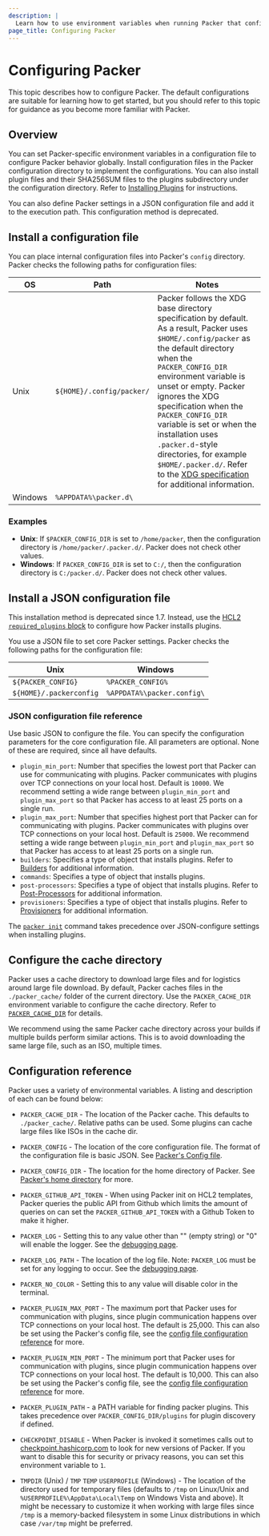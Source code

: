 ```yaml
---
description: |
  Learn how to use environment variables when running Packer that configure global behaviors.
page_title: Configuring Packer
---
```


# Configuring Packer

This topic describes how to configure Packer. The default configurations are suitable for learning how to get started, but you should refer to this topic for guidance as you become more familiar with Packer.

## Overview

You can set Packer-specific environment variables in a configuration file to configure Packer behavior globally. Install configuration files in the Packer configuration directory to implement the configurations. You can also install plugin files and their SHA256SUM files to the plugins subdirectory under the configuration directory. Refer to [Installing Plugins](/plugins/install) for instructions.

You can also define Packer settings in a JSON configuration file and add it to the execution path. This configuration method is deprecated.

## Install a configuration file

You can place internal configuration files into Packer's `config` directory. Packer checks the following paths for configuration files:

| OS | Path | Notes |
| --- | ---| --- |
| Unix | `${HOME}/.config/packer/` | Packer follows the XDG base directory specification by default. As a result, Packer uses `$HOME/.config/packer` as the default directory when the `PACKER_CONFIG_DIR` environment variable is unset or empty. Packer ignores the XDG specification when the `PACKER_CONFIG_DIR` variable is set or when the installation uses `.packer.d`-style directories, for example `$HOME/.packer.d/`. Refer to the [XDG specification](https://specifications.freedesktop.org/basedir-spec/latest/) for additional information. |
| Windows | `%APPDATA%\packer.d\` | |


### Examples

- **Unix**: If `$PACKER_CONFIG_DIR` is set to `/home/packer`, then the configuration directory is `/home/packer/.packer.d/`. Packer does not check other values.
- **Windows**: If `PACKER_CONFIG_DIR` is set to `C:/`, then the configuration directory is `C:/packer.d/`. Packer does not check other values.


<a id="packer-s-config-file"></a>

##  Install a JSON configuration file

This installation method is deprecated since 1.7. Instead, use the [HCL2
`required_plugins` block](/packer/docs/templates/hcl_templates/blocks/packer#specifying-plugin-requirements) to configure how Packer installs plugins. 

You use a JSON file to set core Packer settings. Packer checks the following paths for the configuration file:

| Unix                             | Windows                           |
| -------------------------------- | --------------------------------- |
| `${PACKER_CONFIG}`               | `%PACKER_CONFIG%`                 |
| `${HOME}/.packerconfig`          | `%APPDATA%\packer.config\`        |


### JSON configuration file reference 

Use basic JSON to configure the file. You can specify the configuration parameters for the core
configuration file. All parameters are optional. None of these are required, since all have defaults.

- `plugin_min_port`: Number that specifies the lowest port that Packer can use for communicating with plugins. Packer communicates with plugins over TCP connections on your local host. Default is `10000`. We recommend setting a wide range between `plugin_min_port` and `plugin_max_port` so that Packer has access to at least 25 ports on a single run.
- `plugin_max_port`: Number that specifies highest port that Packer can for communicating with plugins. Packer communicates with plugins over TCP connections on your local host. Default is `25000`. We recommend setting a wide range between `plugin_min_port` and `plugin_max_port` so that Packer has access to at least 25 ports on a single run.
- `builders`: Specifies a type of object that installs plugins. Refer to [Builders](/packer/docs/builders) for additional information. 
- `commands`: Specifies a type of object that installs plugins. 
- `post-processors`: Specifies a type of object that installs plugins. Refer to [Post-Processors](/packer/docs/post-processors) for additional information.
- `provisioners`: Specifies a type of object that installs plugins. Refer to [Provisioners](/packer/docs/provisioners) for additional information. 

The [`packer init`](/packer/docs/commands/init) command takes precedence over JSON-configure settings when installing plugins.


## Configure the cache directory

Packer uses a cache directory to download large files and for logistics around large file download. By default, Packer caches files in the `./packer_cache/` folder of the current directory. Use the `PACKER_CACHE_DIR` environment variable to configure the cache directory. Refer to [`PACKER_CACHE_DIR`](/packer/docs/configure#packer_config_dir) for details.

We recommend using the same Packer cache directory across your builds if multiple builds perform similar actions. This is to avoid downloading the same large file, such as an ISO, multiple times.


## Configuration reference

Packer uses a variety of environmental variables. A listing and description of
each can be found below:

- `PACKER_CACHE_DIR` - The location of the Packer cache. This defaults to
  `./packer_cache/`. Relative paths can be used. Some plugins can cache large
  files like ISOs in the cache dir.

- `PACKER_CONFIG` - The location of the core configuration file. The format
  of the configuration file is basic JSON. See [Packer's Config
  file](#packer-s-config-file).

- `PACKER_CONFIG_DIR` - The location for the home directory of Packer. See
  [Packer's home directory](#packer-s-home-directory) for more.

- `PACKER_GITHUB_API_TOKEN` - When using Packer init on HCL2 templates, Packer
  queries the public API from Github which limits the amount of queries on can
  set the `PACKER_GITHUB_API_TOKEN` with a Github Token to make it higher.

- `PACKER_LOG` - Setting this to any value other than "" (empty string) or
  "0" will enable the logger. See the [debugging
  page](/packer/docs/debugging).

- `PACKER_LOG_PATH` - The location of the log file. Note: `PACKER_LOG` must
  be set for any logging to occur. See the [debugging
  page](/packer/docs/debugging).

- `PACKER_NO_COLOR` - Setting this to any value will disable color in the
  terminal.

- `PACKER_PLUGIN_MAX_PORT` - The maximum port that Packer uses for
  communication with plugins, since plugin communication happens over TCP
  connections on your local host. The default is 25,000. This can also be set
  using the Packer's config file, see the [config file configuration
  reference](#packer-config-file-configuration-reference) for more.

- `PACKER_PLUGIN_MIN_PORT` - The minimum port that Packer uses for
  communication with plugins, since plugin communication happens over TCP
  connections on your local host. The default is 10,000. This can also be set
  using the Packer's config file, see the [config file configuration
  reference](#packer-config-file-configuration-reference) for more.

- `PACKER_PLUGIN_PATH` - a PATH variable for finding packer plugins.
  This takes precedence over `PACKER_CONFIG_DIR/plugins` for plugin discovery
  if defined.

- `CHECKPOINT_DISABLE` - When Packer is invoked it sometimes calls out to
  [checkpoint.hashicorp.com](https://checkpoint.hashicorp.com/) to look for
  new versions of Packer. If you want to disable this for security or privacy
  reasons, you can set this environment variable to `1`.

- `TMPDIR` (Unix) / `TMP` `TEMP` `USERPROFILE` (Windows) - The
  location of the directory used for temporary files (defaults to `/tmp` on
  Linux/Unix and `%USERPROFILE%\AppData\Local\Temp` on Windows Vista and above).
  It might be necessary to customize it when working with large files since
  `/tmp` is a memory-backed filesystem in some Linux distributions in which case
  `/var/tmp` might be preferred.

